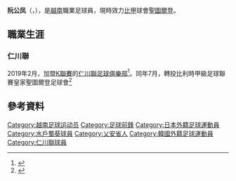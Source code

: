{{expand|time=2016-01-31T16:08:21+00:00}}
{{Football player infobox 
|  playername = 阮公凤
|  image = Nguyễn Công Phượng 20191201.jpg
|  fullname = Nguyễn Công Phượng
|  nickname = 
|  dateofbirth = {{birth date and age|1995|1|21}}
|  cityofbirth = [[乂安省|乂安省]][[都梁县_(越南)|都梁县]]美山乡
|  countryofbirth = {{VNM}}
|  height = {{height|m=1.68}}
|  position = [[前锋_(足球)|前鋒]]
| currentclub = [[皇家聖圖爾登足球會|聖圖爾登]]
| clubnumber = 15
| youthyears1 = 2007-2014
| youthclubs1 = [[HAGL_-_兵工廠_JMG|HAGL - 兵工廠 JMG]]
| years1 = 2014-
| clubs1 = [[嘉莱黄英足球俱乐部|嘉莱黄英]]
| caps1 = 75
| goals1 = 25 
| years2  = 2016-2017
| clubs2  = → [[水戶蜀葵|水戶蜀葵]]
| caps2  = 5
| goals2  = 0
| years3  = 2019
| clubs3  = → [[仁川联足球俱乐部|仁川联]]
| caps3  = 8
| goals3  = 
| years4  = 2019-
| clubs4  =→[[皇家聖圖爾登足球會|聖圖爾登]]
| caps4  = 1
| goals4  = 0
| nationalyears1 = 2013-2014
| nationalteam1 = U-19 越南
| nationalcaps1 = 22
| nationalgoals1 = 14
| nationalyears2 = 2015-
| nationalteam2 = U-23 越南
| nationalcaps2 = 
| nationalgoals2 = 
| nationalyears3 = 2015-
| nationalteam3 = [[越南國家足球隊|越南]]
| nationalcaps3 = 30
| nationalgoals3 = 8
| pcupdate = 2018年10月8日 (UTC)
| ntupdate = 2019年1月20日 (UTC)
}}
'''阮公凤'''（{{lang-vi|Nguyễn Công Phượng}}，{{bd|1995年|1月21日}}），是[[越南|越南]]職業足球員，現時效力[[比甲|比甲]]球會[[皇家聖圖爾登足球會|聖圖爾登]]。

==職業生涯==
===仁川聯===
2019年2月，加盟[[K聯賽|K聯賽]]的[[仁川聯足球俱樂部|仁川聯足球俱樂部]]<ref>{{Cite　 web|url=http://cn.nhandan.com.vn/sports/item/6790101-越南前锋阮功凤加盟韩国仁川联队.html|title= 越南前锋阮功凤加盟韩国仁川联队|publisher=越南人民報|date=2019-02-14|accessdate=2019-02-18|language=zh-hans}}</ref>。同年7月，轉投比利時甲級足球聯賽皇家聖圖爾登足球會<ref>{{Cite　 web|url=https://sports.ettoday.net/news/1483615|title=阮公鳳曾領軍闖亞洲盃8強　加盟比甲成越南球員旅歐第一人|publisher=ETtoday|author=謝孟儒|date=2019-07-06|accessdate=2019-09-01|language=zh-hant}}</ref>
==參考資料==
{{reflist}}
{{DEFAULTSORT:Nguyễn Công Phượng}}
[[Category:越南足球运动员|Category:越南足球运动员]]
[[Category:足球前鋒|Category:足球前鋒]]
[[Category:日本外籍足球運動員|Category:日本外籍足球運動員]]
[[Category:水戶蜀葵球員|Category:水戶蜀葵球員]]
[[Category:乂安省人|Category:乂安省人]]
[[Category:韓國外籍足球運動員|Category:韓國外籍足球運動員]]
[[Category:仁川聯球員|Category:仁川聯球員]]